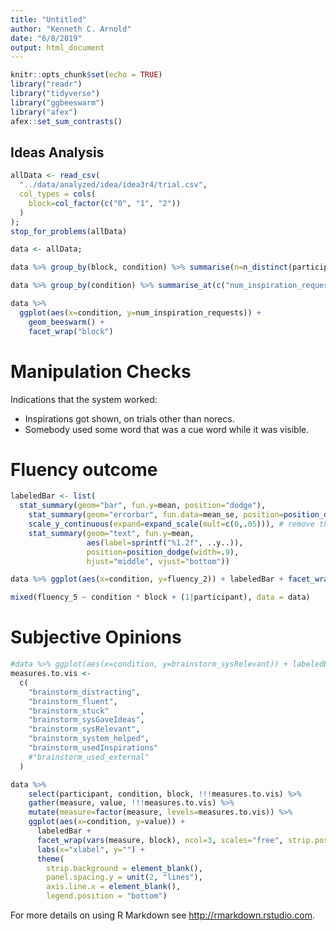 ```yaml
---
title: "Untitled"
author: "Kenneth C. Arnold"
date: "6/8/2019"
output: html_document
---
```


```r
knitr::opts_chunk$set(echo = TRUE)
library("readr")
library("tidyverse")
library("ggbeeswarm")
library("afex")
afex::set_sum_contrasts()
```

## Ideas Analysis

```r
allData <- read_csv(
  "../data/analyzed/idea/idea3r4/trial.csv",
  col_types = cols(
    block=col_factor(c("0", "1", "2"))
  )
);
stop_for_problems(allData)

data <- allData;
```

```r
data %>% group_by(block, condition) %>% summarise(n=n_distinct(participant))
```

```r
data %>% group_by(condition) %>% summarise_at(c("num_inspiration_requests"), mean)
```

```r
data %>% 
  ggplot(aes(x=condition, y=num_inspiration_requests)) +
    geom_beeswarm() +
    facet_wrap("block")
```

# Manipulation Checks

Indications that the system worked:

- Inspirations got shown, on trials other than norecs.
- Somebody used some word that was a cue word while it was visible.


# Fluency outcome


```r
labeledBar <- list(
  stat_summary(geom="bar", fun.y=mean, position="dodge"),
    stat_summary(geom="errorbar", fun.data=mean_se, position=position_dodge(width=.9), width=.4),
    scale_y_continuous(expand=expand_scale(mult=c(0,.05))), # remove the extra spacing at 0
    stat_summary(geom="text", fun.y=mean,
                 aes(label=sprintf("%1.2f", ..y..)),
                 position=position_dodge(width=.9),
                 hjust="middle", vjust="bottom"))

data %>% ggplot(aes(x=condition, y=fluency_2)) + labeledBar + facet_wrap("block")
```

```r
mixed(fluency_5 ~ condition * block + (1|participant), data = data)
```

# Subjective Opinions

```r
#data %>% ggplot(aes(x=condition, y=brainstorm_sysRelevant)) + labeledBar + facet_wrap("block")
measures.to.vis <-
  c(
    "brainstorm_distracting",
    "brainstorm_fluent",
    "brainstorm_stuck"       ,
    "brainstorm_sysGaveIdeas",
    "brainstorm_sysRelevant",
    "brainstorm_system_helped",
    "brainstorm_usedInspirations"
    #"brainstorm_used_external"
  )

data %>%
    select(participant, condition, block, !!!measures.to.vis) %>%
    gather(measure, value, !!!measures.to.vis) %>%
    mutate(measure=factor(measure, levels=measures.to.vis)) %>%
    ggplot(aes(x=condition, y=value)) +
      labeledBar +
      facet_wrap(vars(measure, block), ncol=3, scales="free", strip.position="top") +
      labs(x="xlabel", y="") +
      theme(
        strip.background = element_blank(),
        panel.spacing.y = unit(2, "lines"),
        axis.line.x = element_blank(),
        legend.position = "bottom")

```

For more details on using R Markdown see <http://rmarkdown.rstudio.com>.
